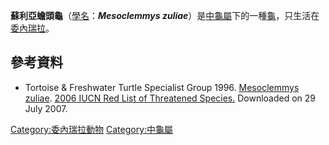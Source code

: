{{Speciesbox
| image = 
| status = VU | status_system = IUCN2.3
| genus = Mesoclemmys
| species = zuliae
| authority = (Pritchard & Trebbau, 1984)
| synonyms = 
* ''Phrynops (Batrachemys) zuliae'' <small>Pritchard & Trebbau, 1984</small>
* ''Batrachemys zuliae'' <small>Groombridge, 1988</small>
* ''Mesoclemmys zuliae'' <small>Bour & Zaher, 2005</small>
| synonyms_ref=<ref name="Fritz 2007">{{Cite journal | journal = Vertebrate Zoology | title = Checklist of Chelonians of the World | year = 2007 | author = Fritz Uwe | coauthors = Peter Havaš | volume = 57 | issue = 2 | pages = 340 | id = ISSN 18640-5755 | url = http://www.cnah.org/pdf_files/851.pdf | archiveurl = https://www.webcitation.org/5v20ztMND?url=http://www.cnah.org/pdf_files/851.pdf | archivedate = 2010-12-17 | accessdate = 29 May 2012 | deadurl = yes }}</ref>
}}
'''蘇利亞蟾頭龜'''（[[學名|學名]]：'''''Mesoclemmys zuliae'''''）是[[中龜屬|中龜屬]]下的一種[[龜|龜]]，只生活在[[委內瑞拉|委內瑞拉]]。

==參考資料==
{{Reflist}}
* Tortoise & Freshwater Turtle Specialist Group 1996.  [http://www.iucnredlist.org/search/details.php/17083/all Mesoclemmys zuliae].   [http://www.iucnredlist.org 2006 IUCN Red List of Threatened Species. ]{{Wayback|url=http://www.iucnredlist.org/ |date=20180508171911 |dateformat=iso }}  Downloaded on 29 July 2007.
{{Taxonbar|from=Q2699586}}

[[Category:委內瑞拉動物|Category:委內瑞拉動物]]
[[Category:中龜屬|Category:中龜屬]]